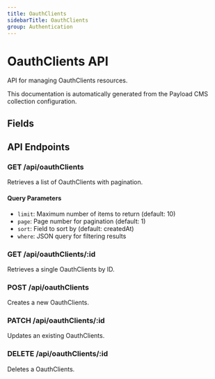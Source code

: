 ```yaml
---
title: OauthClients
sidebarTitle: OauthClients
group: Authentication
---
```



# OauthClients API

API for managing OauthClients resources.

<Callout type="info">
  This documentation is automatically generated from the Payload CMS collection configuration.
</Callout>


## Fields

<TSDoc code="interface OauthClients {
  name: string;
  clientId: string;
  clientSecret: string;
  redirectURLs: any[];
  disabled?: boolean;
  createdBy?: string;
}" />




## API Endpoints

### GET /api/oauthClients
Retrieves a list of OauthClients with pagination.

#### Query Parameters
- `limit`: Maximum number of items to return (default: 10)
- `page`: Page number for pagination (default: 1)
- `sort`: Field to sort by (default: createdAt)
- `where`: JSON query for filtering results

### GET /api/oauthClients/:id
Retrieves a single OauthClients by ID.

### POST /api/oauthClients
Creates a new OauthClients.

### PATCH /api/oauthClients/:id
Updates an existing OauthClients.

### DELETE /api/oauthClients/:id
Deletes a OauthClients.

